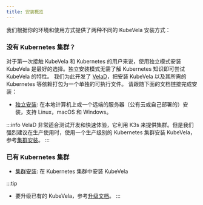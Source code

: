 ```yaml
---
title: 安装概览
---
```


我们根据你的环境和使用方式提供了两种不同的 KubeVela 安装方式：

### 没有 Kubernetes 集群？

对于第一次接触 KubeVela 和 Kubernetes 的用户来说，使用独立模式安装 KubeVela 是最好的选择。独立安装模式无需了解 Kubernetes 知识即可尝试 KubeVela 的特性。
我们为此开发了 [VelaD](https://github.com/kubevela/velad)，把安装 KubeVela 以及其所需的 Kubernetes 等依赖打包为一个单独的可执行文件。
请跟随下面的文档链接完成安装：

- [独立安装](./installation/standalone): 在本地计算机上或一个远端的服务器（公有云或自己部署的）安装，支持 Linux，macOS 和 Windows。

:::info
VelaD 非常适合测试开发和快速体验，它利用 K3s 来提供集群。但是我们强烈建议在生产使用时，使用一个生产级别的 Kubernetes 集群安装 KubeVela，参考[集群安装](./installation/kubernetes)。
:::

### 已有 Kubernetes 集群
- [集群安装](./installation/kubernetes): 在 Kubernetes 集群中安装 KubeVela

:::tip
- 要升级已有的 KubeVela，参考[升级文档](./platform-engineers/advanced-install#upgrade)。
:::
